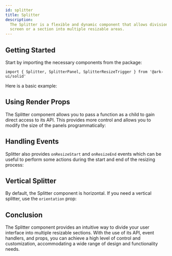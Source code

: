 ```yaml
---
id: splitter
title: Splitter
description:
  The Splitter is a flexible and dynamic component that allows division of the
  screen or a section into multiple resizable areas.
---
```



## Getting Started

Start by importing the necessary components from the package:

```tsx
import { Splitter, SplitterPanel, SplitterResizeTrigger } from '@ark-ui/solid'
```

Here is a basic example:

<Story id="Basic" />

## Using Render Props

The Splitter component allows you to pass a function as a child to gain direct
access to its API. This provides more control and allows you to modify the size
of the panels programmatically:

<Story id="RenderProp" />

## Handling Events

Splitter also provides `onResizeStart` and `onResizeEnd` events which can be
useful to perform some actions during the start and end of the resizing process:

<Story id="Events" />

## Vertical Splitter

By default, the Splitter component is horizontal. If you need a vertical
splitter, use the `orientation` prop:

<Story id="Vertical" />

## Conclusion

The Splitter component provides an intuitive way to divide your user interface
into multiple resizable sections. With the use of its API, event handlers, and
props, you can achieve a high level of control and customization, accommodating
a wide range of design and functionality needs.
